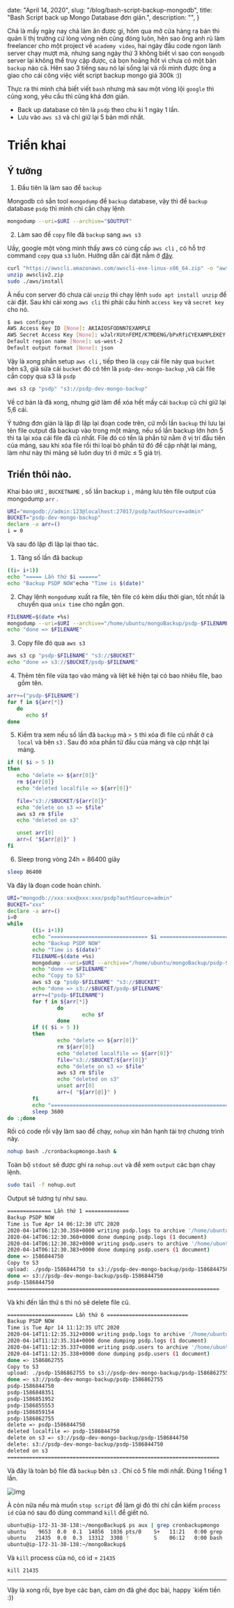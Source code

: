 
  date: "April 14, 2020",
  slug: "/blog/bash-script-backup-mongodb",
  title: "Bash Script back up Mongo Database đơn giản.",
  description: "",
}


Chả là mấy ngày nay chả làm ăn được gì, hôm qua mở cửa hàng ra bán thì quản lí thị trường cứ lòng vòng nên cũng đóng luôn, hên sao ông anh rủ làm freelancer cho một project về `academy video`, hai ngày đầu code ngon lành server chạy mượt mà, nhưng sang ngày thứ 3 không biết vì sao con `mongodb` server lại không thể truy cập được, cả bọn hoảng hốt vì chưa có một bản `backup` nào cả. Hên sao 3 tiếng sau nó lại sống lại và rồi mình được ông a giao cho cái công việc viết script backup mongo giá 300k :))

Thực ra thì mình chả biết viết `bash` nhưng mà sau một vòng lội `google` thì cũng xong, yêu cầu thì cũng khá đơn giản.

- Back up database có tên là `psdp` theo chu kì 1 ngày 1 lần.
- Lưu vào `aws s3` và chỉ giữ lại 5 bản mới nhất.

# Triển khai

## Ý tưởng

1. Đầu tiên là làm sao để `backup`

Mongodb có sẳn tool `mongodump` để `backup` database, vậy thì để `backup` database `psdp` thì mình chỉ cần chạy lệnh

```bash
mongodump --uri=$URI --archive="$OUTPUT"
```

2. Làm sao để `copy` file đã `backup` sang `aws s3`

Uầy, google một vòng mình thấy aws có cùng cấp `aws cli` , có hỗ trợ command `copy` qua `s3` luôn. Hướng dẫn cài đặt nằm ở [đây](https://docs.aws.amazon.com/cli/latest/userguide/install-cliv2-linux.html#cliv2-linux-install).

```bash
curl "https://awscli.amazonaws.com/awscli-exe-linux-x86_64.zip" -o "awscliv2.zip"
unzip awscliv2.zip
sudo ./aws/install
```

À nếu con server đó chưa cài `unzip` thì chạy lệnh `sudo apt install unzip` để cài đặt. Sau khi cài xong `aws cli` thì phải cấu hình `access key` và `secret key` cho nó.

```bash
$ aws configure
AWS Access Key ID [None]: AKIAIOSFODNN7EXAMPLE
AWS Secret Access Key [None]: wJalrXUtnFEMI/K7MDENG/bPxRfiCYEXAMPLEKEY
Default region name [None]: us-west-2
Default output format [None]: json
```

Vậy là xong phần setup `aws cli` , tiếp theo là `copy` cái file này qua `bucket` bên s3, giả sửa cái `bucket` đó có tên là `psdp-dev-mongo-backup` ,và cái file cần copy qua s3 là `psdp`

```bash
aws s3 cp "psdp" "s3://psdp-dev-mongo-backup"
```

Về cơ bản là đã xong, nhưng giờ làm để xóa hết mấy cái `backup` cũ chỉ giữ lại 5,6 cái.

Ý tưởng đơn giản là lặp đi lặp lại đoạn code trên, cứ mỗi lần `backup` thì lưu lại tên file output đã backup vào trong một mảng, nếu số lần backup lớn hơn 5 thì ta lại xóa cái file đã cũ nhất. File đó có tền là phần tử nằm ở vị trí đầu tiên của mảng, sau khi xóa file rồi thì loại bỏ phần tử đó để cập nhật lại mảng, làm như này thì mảng sẽ luôn duy trì ở mức ≤ 5 giá trị.

## Triển thôi nào.

Khai báo `URI` , `BUCKETNAME` , số lần backup `i` , mảng lưu tên file output của mongodump `arr` .

```bash
URI="mongodb://admin:123@localhost:27017/psdp?authSource=admin"
BUCKET="psdp-dev-mongo-backup"
declare -a arr=()
i = 0
```

Và sau đó lặp đi lặp lại thao tác.

1. Tăng số lần đã backup

```bash
((i= i+1))
echo "===== Lần thứ $i ======"
echo "Backup PSDP NOW"echo "Time is $(date)"
```

2. Chạy lệnh `mongodump` xuất ra file, tên file có kèm dấu thời gian, tốt nhất là chuyển qua `unix time` cho ngắn gọn.

```bash
FILENAME=$(date +%s)
mongodump --uri=$URI --archive="/home/ubuntu/mongoBackup/psdp-$FILENAME"
echo "done => $FILENAME"
```

3. Copy file đó qua `aws s3`

```bash
aws s3 cp "psdp-$FILENAME" "s3://$BUCKET"
echo "done => s3://$BUCKET/psdp-$FILENAME"
```

4. Thêm tên file vừa tạo vào mảng và liệt kê hiện tại có bao nhiêu file, bao gồm tên.

```bash
arr+=("psdp-$FILENAME")
for f in ${arr[*]}
   do
      echo $f
done
```

5. Kiểm tra xem nếu số lần đã `backup` mà `> 5` thì xóa đi file cũ nhất ở cả `local` và bên `s3` . Sau đó xóa phần tử đầu của mảng và cập nhật lại mảng.

```bash
if (( $i > 5 ))
then
   echo "delete => ${arr[0]}"
   rm ${arr[0]}
   echo "deleted localfile => ${arr[0]}"

   file="s3://$BUCKET/${arr[0]}"
   echo "delete on s3 => $file"
   aws s3 rm $file
   echo "deleted on s3"

   unset arr[0]
   arr=( "${arr[@]}" )
fi
```

6. Sleep trong vòng 24h = 86400 giây

```bash
sleep 86400
```

Và đây là đoạn code hoàn chỉnh.

```bash
URI="mongodb://xxx:xxx@xxx:xxx/psdp?authSource=admin"
BUCKET="xxx"
declare -a arr=()
i=0
while
        ((i= i+1))
        echo "=============================== $i ========================================="
        echo "Backup PSDP NOW"
        echo "Time is $(date)"
        FILENAME=$(date +%s)
        mongodump --uri=$URI --archive="/home/ubuntu/mongoBackup/psdp-$FILENAME"
        echo "done => $FILENAME"
        echo "Copy to S3"
        aws s3 cp "psdp-$FILENAME" "s3://$BUCKET"
        echo "done => s3://$BUCKET/psdp-$FILENAME"
        arr+=("psdp-$FILENAME")
        for f in ${arr[*]}
                do
                        echo $f
                done
        if (( $i > 5 ))
        then
                echo "delete => ${arr[0]}"
                rm ${arr[0]}
                echo "deleted localfile => ${arr[0]}"
                file="s3://$BUCKET/${arr[0]}"
                echo "delete on s3 => $file"
                aws s3 rm $file
                echo "deleted on s3"
                unset arr[0]
                arr=( "${arr[@]}" )
        fi
        echo "============================================================================"
        sleep 3600
do :;done
```

Rồi có code rồi vậy làm sao để chạy, `nohup` xin hân hạnh tài trợ chương trình này.

```bash
nohup bash ./cronbackupmongo.bash &
```

Toàn bộ `stdout` sẽ được ghi ra `nohup.out` và để xem `output` các bạn chạy lệnh.

```bash
sudo tail -f nohup.out
```

Output sẽ tương tự như sau.

```bash
============== Lần thứ 1 ==============
Backup PSDP NOW
Time is Tue Apr 14 06:12:30 UTC 2020
2020-04-14T06:12:30.358+0000 writing psdp.logs to archive '/home/ubuntu/mongoBackup/psdp-1586844750'
2020-04-14T06:12:30.360+0000 done dumping psdp.logs (1 document)
2020-04-14T06:12:30.382+0000 writing psdp.users to archive '/home/ubuntu/mongoBackup/psdp-1586844750'
2020-04-14T06:12:30.383+0000 done dumping psdp.users (1 document)
done => 1586844750
Copy to S3
upload: ./psdp-1586844750 to s3://psdp-dev-mongo-backup/psdp-1586844750
done => s3://psdp-dev-mongo-backup/psdp-1586844750
psdp-1586844750
====================================================================
```

Và khi đến lần thứ `6` thì nó sẽ delete file cũ.

```bash
===================== Lần thứ 6 ==========================
Backup PSDP NOW
Time is Tue Apr 14 11:12:35 UTC 2020
2020-04-14T11:12:35.312+0000 writing psdp.logs to archive '/home/ubuntu/mongoBackup/psdp-1586862755'
2020-04-14T11:12:35.314+0000 done dumping psdp.logs (1 document)
2020-04-14T11:12:35.337+0000 writing psdp.users to archive '/home/ubuntu/mongoBackup/psdp-1586862755'
2020-04-14T11:12:35.338+0000 done dumping psdp.users (1 document)
done => 1586862755
Copy to S3
upload: ./psdp-1586862755 to s3://psdp-dev-mongo-backup/psdp-1586862755
done => s3://psdp-dev-mongo-backup/psdp-1586862755
psdp-1586844750
psdp-1586848351
psdp-1586851952
psdp-1586855553
psdp-1586859154
psdp-1586862755
delete => psdp-1586844750
deleted localfile => psdp-1586844750
delete on s3 => s3://psdp-dev-mongo-backup/psdp-1586844750
delete: s3://psdp-dev-mongo-backup/psdp-1586844750
deleted on s3
====================================================================
```

Và đây là toàn bộ file đã `backup` bên `s3` . Chỉ có 5 file mới nhất. Đúng 1 tiếng 1 lần.

![img](https://miro.medium.com/max/2194/1*5XX2fiOAv-rqyyUoNAlllA.png)

À còn nữa nếu mà muốn `stop script` để làm gì đó thì chỉ cần kiếm `process id` của nó sau đó dùng command `kill` để giết nó.

```bash
ubuntu@ip-172-31-38-138:~/mongoBackup$ ps aux | grep cronbackupmongo
ubuntu    9653  0.0  0.1  14856  1036 pts/0    S+   11:21   0:00 grep --color=auto cronbackupmongo
ubuntu   21435  0.0  0.3  13312  3308 ?        S    06:12   0:00 bash ./cronbackupmongo.sh
ubuntu@ip-172-31-38-138:~/mongoBackup$
```

Và `kill` process của nó, có id = `21435`

```
kill 21435
```

---

Vậy là xong rồi, bye bye các bạn, cảm ơn đã ghé đọc bài, happy `kiếm tiền :))
